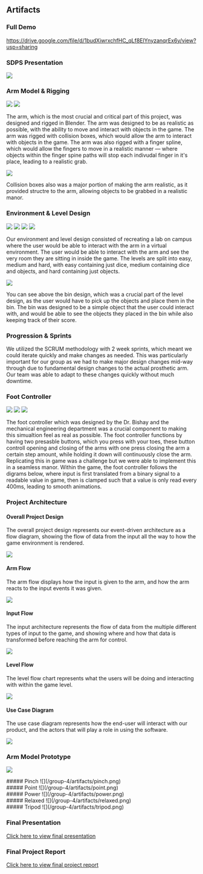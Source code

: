 ## Artifacts

### Full Demo

https://drive.google.com/file/d/1budXiwrxchfHC_qLf8ElYnyzanqrEx6y/view?usp=sharing

### SDPS Presentation
![](/group-4/sdps-2024.jpg)

### Arm Model & Rigging
![](/group-4/artifacts/procedural-grab.png)
![](/group-4/artifacts/finger-spline.png)

The arm, which is the most crucial and critical part of this project, was designed and rigged in Blender. The arm was designed to be as realistic as possible, with the ability to move and interact with objects in the game. The arm was rigged with collision boxes, which would allow the arm to interact with objects in the game. The arm was also rigged with a finger spline, which would allow the fingers to move in a realistic manner — where objects within the finger spine paths will stop each indivudal finger in it's place, leading to a realistic grab.

![](/group-4/artifacts/arm-collision-boxes.png)

Collision boxes also was a major portion of making the arm realistic, as it provided structre to the arm, allowing objects to be grabbed in a realistic manor.

### Environment & Level Design
![](/group-4/artifacts/env1.png)
![](/group-4/artifacts/env2.png)
![](/group-4/artifacts/env3.png)
![](/group-4/artifacts/table.png)

Our environment and level design consisted of recreating a lab on campus where the user would be able to interact with the arm in a virtual environment. The user would be able to interact with the arm and see the very room they are sitting in inside the game. The levels are split into easy, medium and hard, with easy containing just dice, medium containing dice and objects, and hard containing just objects.

![](/group-4/artifacts/bin.png)

You can see above the bin design, which was a crucial part of the level design, as the user would have to pick up the objects and place them in the bin. The bin was designed to be a simple object that the user could interact with, and would be able to see the objects they placed in the bin while also keeping track of their score.

### Progression & Sprints
We utilized the SCRUM methodology with 2 week sprints, which meant we could iterate quickly and make changes as needed. This was particularly important for our group as we had to make major design changes mid-way through due to fundamental design changes to the actual prosthetic arm. Our team was able to adapt to these changes quickly without much downtime.

### Foot Controller
![](/group-4/artifacts/arm-diagram.png)
![](/group-4/artifacts/foot-controller-original.png)
![](/group-4/artifacts/prosthetic.png)

The foot controller which was designed by the Dr. Bishay and the mechanical engineering department was a crucial component to making this simualtion feel as real as possible. The foot controller functions by having two presasble buttons, which you press with your toes, these button controll opening and closing of the arms with one press closing the arm a certain step amount, while holding it down will continuously close the arm. Replicating this in game was a challenge but we were able to implement this in a seamless manor. Within the game, the foot controller follows the digrams below, where input is first translated from a binary signal to a readable value in game, then is clamped such that a value is only read every 400ms, leading to smooth animations.

### Project Architecture

#### Overall Project Design
The overall project design represents our event-driven architecture as a flow diagram, showing the flow of data from the input all the way to how the game environment is rendered.

![](/group-4/artifacts/project-arch.png)

#### Arm Flow
The arm flow displays how the input is given to the arm, and how the arm reacts to the input events it was given.

![](/group-4/artifacts/arm-arch.png)

#### Input Flow
The input architecture represents the flow of data from the multiple different types of input to the game, and showing where and how that data is transformed before reaching the arm for control.

![](/group-4/artifacts/input-arch.png)

#### Level Flow
The level flow chart represents what the users will be doing and interacting with within the game level.

![](/group-4/artifacts/level-loop.png)

#### Use Case Diagram
The use case diagram represents how the end-user will interact with our product, and the actors that will play a role in using the software.

![](/group-4/artifacts/use-case.png)

### Arm Model Prototype

![](/group-4/artifacts/demo.gif)

<div className="grid grid-cols-1 md:grid-cols-2">
    <div className="max-w-sm">
        ##### Pinch
        ![](/group-4/artifacts/pinch.png)
    </div>
    <div className="max-w-sm">
        ##### Point
        ![](/group-4/artifacts/point.png)
    </div>
    <div className="max-w-sm">
        ##### Power
        ![](/group-4/artifacts/power.png)
    </div>
    <div className="max-w-sm">
        ##### Relaxed
        ![](/group-4/artifacts/relaxed.png)
    </div>
    <div className="max-w-sm">
        ##### Tripod
        ![](/group-4/artifacts/tripod.png)
    </div>
</div>

### Final Presentation
[Click here to view final presentation](https://docs.google.com/presentation/d/1qn-3oGN1mobzhp8UAx6KP22eBddek4iCoTujypH5zzk/edit?usp=sharing)
### Final Project Report
[Click here to view final project report](https://docs.google.com/document/d/1Ztom_INVm7NcCU7AdujejNJBylyPecE-/edit?usp=sharing&ouid=108069320986265949002&rtpof=true&sd=true)